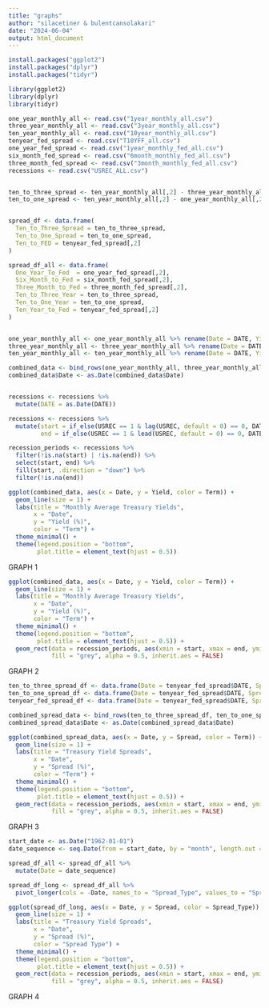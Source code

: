 ```yaml
---
title: "graphs"
author: "silacetiner & bulentcansolakari"
date: "2024-06-04"
output: html_document
---
```


```r
install.packages("ggplot2")
install.packages("dplyr")
install.packages("tidyr")

library(ggplot2)
library(dplyr)
library(tidyr)
```

```r
one_year_monthly_all <- read.csv("1year_monthly_all.csv")
three_year_monthly_all <- read.csv("3year_monthly_all.csv")
ten_year_monthly_all <- read.csv("10year_monthly_all.csv")
tenyear_fed_spread <- read.csv("T10YFF_all.csv")
one_year_fed_spread <- read.csv("1year_monthly_fed_all.csv")
six_month_fed_spread <- read.csv("6month_monthly_fed_all.csv")
three_month_fed_spread <- read.csv("3month_monthly_fed_all.csv")
recessions <- read.csv("USREC_ALL.csv")


ten_to_three_spread <- ten_year_monthly_all[,2] - three_year_monthly_all[,2]
ten_to_one_spread <- ten_year_monthly_all[,2] - one_year_monthly_all[,2]


spread_df <- data.frame(
  Ten_to_Three_Spread = ten_to_three_spread,
  Ten_to_One_Spread = ten_to_one_spread,
  Ten_to_FED = tenyear_fed_spread[,2]
)

spread_df_all <- data.frame(
  One_Year_To_Fed  = one_year_fed_spread[,2],
  Six_Month_to_Fed = six_month_fed_spread[,2],
  Three_Month_to_Fed = three_month_fed_spread[,2],
  Ten_to_Three_Year = ten_to_three_spread,
  Ten_to_One_Year = ten_to_one_spread,
  Ten_Year_to_Fed = tenyear_fed_spread[,2]
)


one_year_monthly_all <- one_year_monthly_all %>% rename(Date = DATE, Yield = DGS1) %>% mutate(Term = "1 Year")
three_year_monthly_all <- three_year_monthly_all %>% rename(Date = DATE, Yield = DGS3) %>% mutate(Term = "3 Year")
ten_year_monthly_all <- ten_year_monthly_all %>% rename(Date = DATE, Yield = DGS10) %>% mutate(Term = "10 Year")

combined_data <- bind_rows(one_year_monthly_all, three_year_monthly_all, ten_year_monthly_all)
combined_data$Date <- as.Date(combined_data$Date)


recessions <- recessions %>%
  mutate(DATE = as.Date(DATE))

recessions <- recessions %>%
  mutate(start = if_else(USREC == 1 & lag(USREC, default = 0) == 0, DATE, as.Date(NA)),
         end = if_else(USREC == 1 & lead(USREC, default = 0) == 0, DATE, as.Date(NA)))

recession_periods <- recessions %>%
  filter(!is.na(start) | !is.na(end)) %>%
  select(start, end) %>%
  fill(start, .direction = "down") %>%
  filter(!is.na(end))

```

```r
ggplot(combined_data, aes(x = Date, y = Yield, color = Term)) +
  geom_line(size = 1) +
  labs(title = "Monthly Average Treasury Yields",
       x = "Date",
       y = "Yield (%)",
       color = "Term") +
  theme_minimal() +
  theme(legend.position = "bottom",
        plot.title = element_text(hjust = 0.5))


```
GRAPH 1
```r
ggplot(combined_data, aes(x = Date, y = Yield, color = Term)) +
  geom_line(size = 1) +
  labs(title = "Monthly Average Treasury Yields",
       x = "Date",
       y = "Yield (%)",
       color = "Term") +
  theme_minimal() +
  theme(legend.position = "bottom",
        plot.title = element_text(hjust = 0.5)) +
  geom_rect(data = recession_periods, aes(xmin = start, xmax = end, ymin = -Inf, ymax = Inf), 
            fill = "grey", alpha = 0.5, inherit.aes = FALSE)
```
GRAPH 2
```r
ten_to_three_spread_df <- data.frame(Date = tenyear_fed_spread$DATE, Spread = ten_to_three_spread, Term = "10-3 Year Spread")
ten_to_one_spread_df <- data.frame(Date = tenyear_fed_spread$DATE, Spread = ten_to_one_spread, Term = "10-1 Year Spread")
tenyear_fed_spread_df <- data.frame(Date = tenyear_fed_spread$DATE, Spread = tenyear_fed_spread$T10YFF, Term = "10 Year Fed Spread")

combined_spread_data <- bind_rows(ten_to_three_spread_df, ten_to_one_spread_df, tenyear_fed_spread_df)
combined_spread_data$Date <- as.Date(combined_spread_data$Date)

ggplot(combined_spread_data, aes(x = Date, y = Spread, color = Term)) +
  geom_line(size = 1) +
  labs(title = "Treasury Yield Spreads",
       x = "Date",
       y = "Spread (%)",
       color = "Term") +
  theme_minimal() +
  theme(legend.position = "bottom",
        plot.title = element_text(hjust = 0.5)) +
  geom_rect(data = recession_periods, aes(xmin = start, xmax = end, ymin = -Inf, ymax = Inf), 
            fill = "grey", alpha = 0.5, inherit.aes = FALSE)
```
GRAPH 3
```r
start_date <- as.Date("1962-01-01")
date_sequence <- seq.Date(from = start_date, by = "month", length.out = nrow(spread_df_all))

spread_df_all <- spread_df_all %>%
  mutate(Date = date_sequence)

spread_df_long <- spread_df_all %>%
  pivot_longer(cols = -Date, names_to = "Spread_Type", values_to = "Spread")

ggplot(spread_df_long, aes(x = Date, y = Spread, color = Spread_Type)) +
  geom_line(size = 1) +
  labs(title = "Treasury Yield Spreads",
       x = "Date",
       y = "Spread (%)",
       color = "Spread Type") +
  theme_minimal() +
  theme(legend.position = "bottom",
        plot.title = element_text(hjust = 0.5)) +
  geom_rect(data = recession_periods, aes(xmin = start, xmax = end, ymin = -Inf, ymax = Inf), 
            fill = "grey", alpha = 0.5, inherit.aes = FALSE)

```
GRAPH 4
